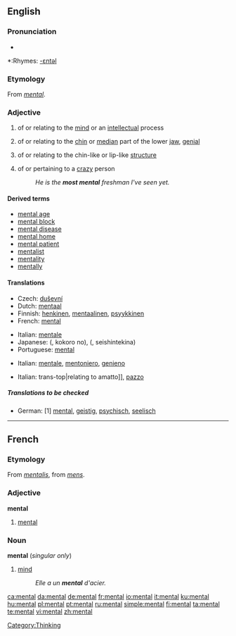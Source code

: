 {{wikipedia|mental (disambiguation)}}
==English==

===Pronunciation===
*{{audio|en-us-mental.ogg|Audio (US)}}

*:Rhymes: [[Rhymes:English:-ɛntəl|-ɛntəl]]

===Etymology===
From {{MF.}} ''[[#French|mental]]''.

===Adjective===
{{wikipedia}}
{{en-adj|-}}

# of or relating to the [[mind]] or an [[intellect]]ual process
# {{anatomy}} of or relating to the [[chin]] or [[median]] part of the lower [[jaw]], [[genial]]
# {{biology}} of or relating to the chin-like or lip-like [[structure]]
# {{context|colloquial|comparable}} of or pertaining to a [[crazy]] person
#:''He is the '''most mental''' freshman I've seen yet.''

====Derived terms====
*[[mental age]]
*[[mental block]]
*[[mental disease]]
*[[mental home]]
*[[mental patient]]
*[[mentalist]]
*[[mentality]]
*[[mentally]]

====Translations====
{{trans-top|relating to the mind}}
*Czech: [[duševní]]
*Dutch: [[mentaal]]
*Finnish: [[henkinen]], [[mentaalinen]], [[psyykkinen]]
*French: [[#French|mental]]
{{trans-mid}}
*Italian: [[mentale]]
*Japanese: {{Jpan|[[心]]の}} ({{Jpan|[[こころ]]の}}, kokoro no), {{Jpan|[[精神的な]]}} ({{Jpan|[[精神的な]]}}, seishintekina)
*Portuguese: [[#Portuguese|mental]]
{{trans-bottom}}

{{trans-top|relating to the chin}}
*Italian: [[mentale]], [[mentoniero]], [[genieno]]
{{trans-mid}}
{{trans-bottom}}

{{trans-top|relating to the chin-like structure}}
{{trans-mid}}
{{trans-bottom}}

{{trans-top|relating to a crazy person}}
*Italian: trans-top|relating to amatto]], [[pazzo]]
{{trans-mid}}
{{trans-bottom}}

=====Translations to be checked=====
{{checktrans}}

*German: [1] [[mental]], [[geistig]], [[psychisch]], [[seelisch]]

[[Category:Thinking]]

----

==French==

===Etymology===
From {{LL.|fr}} ''[[mentalis]]'', from {{L.|fr}} ''[[mens]]''.

===Adjective===
'''mental'''

# [[#Adjective|mental]]

===Noun===
'''mental''' {{m}} (''singular only'')

# [[mind]]
#: ''Elle a un '''mental''' d'acier.''

[[ca:mental]]
[[da:mental]]
[[de:mental]]
[[fr:mental]]
[[io:mental]]
[[it:mental]]
[[ku:mental]]
[[hu:mental]]
[[pl:mental]]
[[pt:mental]]
[[ru:mental]]
[[simple:mental]]
[[fi:mental]]
[[ta:mental]]
[[te:mental]]
[[vi:mental]]
[[zh:mental]]